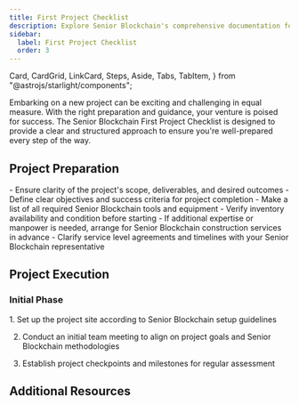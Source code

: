 ```yaml
---
title: First Project Checklist
description: Explore Senior Blockchain's comprehensive documentation for an in-depth look at our premium tools and construction services. 
sidebar:
  label: First Project Checklist
  order: 3
---
```

  Card,
  CardGrid,
  LinkCard,
  Steps,
  Aside,
  Tabs,
  TabItem,
} from "@astrojs/starlight/components";

Embarking on a new project can be exciting and challenging in equal measure. With the right preparation and guidance, your venture is poised for success. The Senior Blockchain First Project Checklist is designed to provide a clear and structured approach to ensure you're well-prepared every step of the way.

## Project Preparation

<CardGrid>
  <Card title="Scope and Objectives">
    - Ensure clarity of the project's scope, deliverables, and desired outcomes
    - Define clear objectives and success criteria for project completion
  </Card>
  <Card title="Tools and Equipment">
    - Make a list of all required Senior Blockchain tools and equipment
    - Verify inventory availability and condition before starting
  </Card>
  <Card title="Arranging Services">
    - If additional expertise or manpower is needed, arrange for Senior Blockchain construction services in advance
    - Clarify service level agreements and timelines with your Senior Blockchain representative
  </Card>
</CardGrid>

## Project Execution
### Initial Phase
<Steps>
1. Set up the project site according to Senior Blockchain setup guidelines

2. Conduct an initial team meeting to align on project goals and Senior Blockchain methodologies

3. Establish project checkpoints and milestones for regular assessment
</Steps>


## Additional Resources
<CardGrid>
<LinkCard
  title="Detailed Guides"
  description="Access in-depth documentation and user manuals for Senior Blockchain tools and services."
  href="/guides/getting-started"
/>
<LinkCard
  title="Support Contacts"
  description="Keep handy the contact details for Senior Blockchain support, available for assistance throughout your project."
  href="/guides/getting-started"
/>
<LinkCard
  title="Advanced Learning"
  description="Explore further educational resources provided by Senior Blockchain to refine your skills and knowledge base."
  href="/guides/getting-started"
/>
</CardGrid>